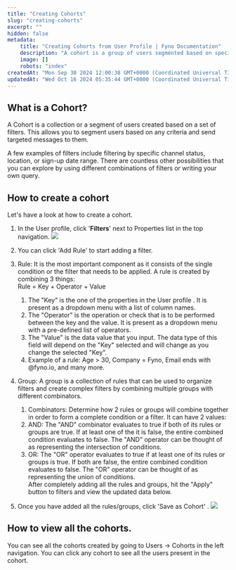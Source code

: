 ```yaml
---
title: "Creating Cohorts"
slug: "creating-cohorts"
excerpt: ""
hidden: false
metadata:
    title: "Creating Cohorts from User Profile | Fyno Documentation"
    description: "A cohort is a group of users segmented based on specific filters, allowing for targeted messaging, and can be created by applying rules and groups of conditions in the user profile, with all cohorts viewable under the Users -> Cohorts section."
    image: []
    robots: "index"
createdAt: "Mon Sep 30 2024 12:00:38 GMT+0000 (Coordinated Universal Time)"
updatedAt: "Wed Oct 16 2024 05:35:44 GMT+0000 (Coordinated Universal Time)"
---
```


## What is a Cohort?

A Cohort is a collection or a segment of users created based on a set of filters. This allows you to segment users based on any criteria and send targeted messages to them.

A few examples of filters include filtering by specific channel status, location, or sign-up date range. There are countless other possibilities that you can explore by using different combinations of filters or writing your own query.

## How to create a cohort

Let's have a look at how to create a cohort.

1. In the User profile, click '**Filters**' next to Properties list in the top navigation.
   ![](/images/fc6e765423e47a8d891ce6701917f6f0918253da2d692d59fa67db394d3e257b-Screenshot_2024-10-16_at_10.33.39_AM.png)

2. You can click 'Add Rule' to start adding a filter.

3. Rule: It is the most important component as it consists of the single condition or the filter that needs to be applied. A rule is created by combining 3 things:  
   Rule = Key + Operator + Value

    1. The "Key" is the one of the properties in the User profile . It is present as a dropdown menu with a list of column names.
    2. The "Operator" is the operation or check that is to be performed between the key and the value. It is present as a dropdown menu with a pre-defined list of operators.
    3. The "Value" is the data value that you input. The data type of this field will depend on the "Key" selected and will change as you change the selected "Key".
    4. Example of a rule: Age > 30, Company = Fyno, Email ends with @fyno.io, and many more.

4. Group: A group is a collection of rules that can be used to organize filters and create complex filters by combining multiple groups with different combinators.

    1. Combinators: Determine how 2 rules or groups will combine together in order to form a complete condition or a filter. It can have 2 values:
    2. AND: The "AND" combinator evaluates to true if both of its rules or groups are true. If at least one of the it is false, the entire combined condition evaluates to false. The "AND" operator can be thought of as representing the intersection of conditions.
    3. OR: The "OR" operator evaluates to true if at least one of its rules or groups is true. If both are false, the entire combined condition evaluates to false. The "OR" operator can be thought of as representing the union of conditions.  
       After completely adding all the rules and groups, hit the "Apply" button to filters and view the updated data below.

5. Once you have added all the rules/groups, click 'Save as Cohort' .
   ![](/images/a661867e532e41d7b2a1216f0a67b66e9acbd8895ee4b924d89762747fb458e2-Screenshot_2024-10-16_at_10.41.23_AM.png)

## How to view all the cohorts.

You can see all the cohorts created by going to Users -> Cohorts in the left navigation. You can click any cohort to see all the users present in the cohort.
